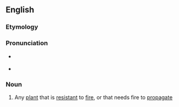 ==English==

===Etymology===
{{confix|pyro|phyte|t1=fire|t2=plant|lang=en}}

===Pronunciation===
* {{a|RP}} {{IPA|/ˈpʌɪɹəˌfʌɪt/|lang=en}}
* {{a|US}} {{IPA|/ˈpaɪɹəˌfaɪt/|lang=en}}

===Noun===
{{wikipedia}}
{{en-noun}}

# {{lb|en|biology}} Any [[plant]] that is [[resistant]] to [[fire]], or that needs fire to [[propagate]]